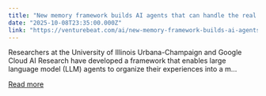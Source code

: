 ```yaml
---
title: "New memory framework builds AI agents that can handle the real world's unpredictability"
date: "2025-10-08T23:35:00.000Z"
link: "https://venturebeat.com/ai/new-memory-framework-builds-ai-agents-that-can-handle-the-real-worlds"
---
```


Researchers at the University of Illinois Urbana-Champaign and Google Cloud AI Research have developed a framework that enables large language model (LLM) agents to organize their experiences into a m...

[Read more](https://venturebeat.com/ai/new-memory-framework-builds-ai-agents-that-can-handle-the-real-worlds)
